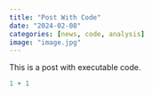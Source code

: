 ```yaml
---
title: "Post With Code"
date: "2024-02-08"
categories: [news, code, analysis]
image: "image.jpg"
---
```


This is a post with executable code.

```r
1 + 1
```
